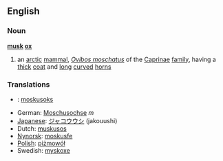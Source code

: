 ==English==

===Noun===
{{wikipedia}}
'''[[musk]] [[ox]]'''
# an [[arctic]] [[mammal]], ''[[Ovibos moschatus]]'' of the [[Caprinae]] [[family]], having a [[thick]] [[coat]] and [[long]] [[curve]]d [[horn]]s

===Translations===
*{{nb}}: [[moskusoks]]
*German: [[Moschusochse]] ''m'' 
*[[Japanese]]: [[ジャコウウシ]] (jakouushi)
*Dutch: [[muskusos]] {{m}}
*[[w:Nynorsk|Nynorsk]]: [[moskusfe]]
*[[w:Polish language|Polish]]: [[piżmowół]]
*Swedish: [[myskoxe]]